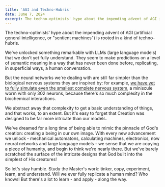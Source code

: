 ---
title: 'AGI and Techno-Hubris'
date: June 7, 2024
excerpt: The techno-optimists' hype about the impending advent of AGI is rooted in a kind of techno-hubris.
---

The techno-optimists' hype about the impending advent of AGI (artificial general intelligence, or "sentient machines") is rooted in a kind of techno-hubris.

We've unlocked something remarkable with LLMs (large language models) that we don't yet fully understand. They seem to make predictions on a level of semantic meaning in a way that has never been done before, replicating, in superficial ways, a human conversation.

But the neural networks we're dealing with are still far simpler than the biological nervous systems they are inspired by: for example, [we have yet to fully simulate even the smallest complete nervous system](https://www.nature.com/articles/s41598-022-25421-w), a miniscule worm with only 302 neurons, because there's so much complexity in the biochemical interactions.

We abstract away that complexity to get a basic understanding of things, and that works, to an extent. But it's easy to forget that Creation was designed to be far more intricate than our models.

We've dreamed for a long time of being able to mimic the pinnacle of God's creation: creating a being in our own image. With every new advancement we unlock - mechanical automatons, calculating machines, electronics, now neural networks and large language models - we sense that we are copying a piece of humanity, and begin to think we're nearly there. But we've barely scratched the surface of the intricate designs that God built into the simplest of His creatures!

So let's stay humble. Study the Master's work: tinker, copy, experiment, learn, and understand. Will we ever fully replicate a human mind? Who knows! But there's a lot to learn - and apply - along the way.
